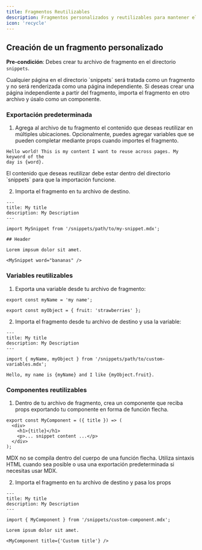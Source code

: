 ```yaml
---
title: Fragmentos Reutilizables
description: Fragmentos personalizados y reutilizables para mantener el contenido sincronizado
icon: 'recycle'
---
```



<SnippetIntro />

## Creación de un fragmento personalizado

**Pre-condición**: Debes crear tu archivo de fragmento en el directorio `snippets`.

<Note>
  Cualquier página en el directorio `snippets` será tratada como un fragmento y no
  será renderizada como una página independiente. Si deseas crear una página independiente
  a partir del fragmento, importa el fragmento en otro archivo y úsalo como un
  componente.
</Note>

### Exportación predeterminada

1. Agrega al archivo de tu fragmento el contenido que deseas reutilizar en múltiples
   ubicaciones. Opcionalmente, puedes agregar variables que se pueden completar mediante props
   cuando importes el fragmento.

```mdx snippets/my-snippet.mdx
Hello world! This is my content I want to reuse across pages. My keyword of the
day is {word}.
```

<Warning>
  El contenido que deseas reutilizar debe estar dentro del directorio `snippets`
  para que la importación funcione.
</Warning>

2. Importa el fragmento en tu archivo de destino.

```mdx destination-file.mdx
---
title: My title
description: My Description
---

import MySnippet from '/snippets/path/to/my-snippet.mdx';

## Header

Lorem impsum dolor sit amet.

<MySnippet word="bananas" />
```

### Variables reutilizables

1. Exporta una variable desde tu archivo de fragmento:

```mdx snippets/path/to/custom-variables.mdx
export const myName = 'my name';

export const myObject = { fruit: 'strawberries' };
```

2. Importa el fragmento desde tu archivo de destino y usa la variable:

```mdx destination-file.mdx
---
title: My title
description: My Description
---

import { myName, myObject } from '/snippets/path/to/custom-variables.mdx';

Hello, my name is {myName} and I like {myObject.fruit}.
```

### Componentes reutilizables

1. Dentro de tu archivo de fragmento, crea un componente que reciba props exportando
   tu componente en forma de función flecha.

```mdx snippets/custom-component.mdx
export const MyComponent = ({ title }) => (
  <div>
    <h1>{title}</h1>
    <p>... snippet content ...</p>
  </div>
);
```

<Warning>
  MDX no se compila dentro del cuerpo de una función flecha. Utiliza sintaxis HTML
  cuando sea posible o usa una exportación predeterminada si necesitas usar MDX.
</Warning>

2. Importa el fragmento en tu archivo de destino y pasa los props

```mdx destination-file.mdx
---
title: My title
description: My Description
---

import { MyComponent } from '/snippets/custom-component.mdx';

Lorem ipsum dolor sit amet.

<MyComponent title={'Custom title'} />
```